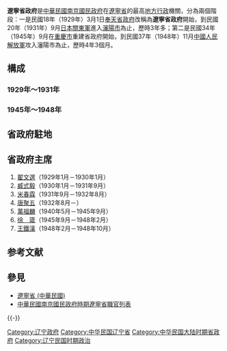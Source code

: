 {{hatnote|关于第二次国共内战时期，中共政权在东北地区领导的政府，参见：[[辽宁省政府_(中共)|辽宁省政府 (中共)]]。中华人民共和国辽宁省的省级行政机构，参见：[[辽宁省人民政府|辽宁省人民政府]]。}}

'''遼寧省政府'''是[[中華民國|中華民國]][[南京國民政府|南京國民政府]]在[[遼寧省_(中華民國)|遼寧省]]的最高[[地方行政|地方行政]]機關，分為兩個階段：一是民國18年（1929年）3月1日[[奉天省政府|奉天省政府]]改稱為'''遼寧省政府'''開始，到民國20年（1931年）9月[[日本|日本]][[關東軍|關東軍]]進入[[瀋陽市_(中華民國)|瀋陽市]]為止，歷時3年多；第二是民國34年（1945年）9月在[[重慶市_(中華民國)|重慶市]]重建省政府開始，到民國37年（1948年）11月[[中國人民解放軍|中國人民解放軍]]攻入瀋陽市為止，歷時4年3個月。

== 構成 ==
=== 1929年～1931年 ===
=== 1945年～1948年 ===

== 省政府駐地 ==

== 省政府主席 ==
{{See also|辽宁行政长官列表}}
# [[翟文選|翟文選]]（1929年1月－1930年1月）
# [[臧式毅|臧式毅]]（1930年1月－1931年9月）
# [[米春霖|米春霖]]（1931年9月－1932年8月）
# [[唐聚五|唐聚五]]（1932年8月－）
# [[萬福麟|萬福麟]]（1940年5月－1945年9月）
# [[徐箴|徐　箴]]（1945年9月－1948年2月）
# [[王鐵漢|王鐵漢]]（1948年2月－1948年10月）

== 参考文献 ==
{{Reflist}}

== 參見 ==
*[[遼寧省_(中華民國)|遼寧省 (中華民國)]]
*[[中華民國南京國民政府時期遼寧省職官列表|中華民國南京國民政府時期遼寧省職官列表]]

{{-}}
{{s-start}}
{{s-before|{{Flagicon|ROC}} [[奉天省政府|奉天省政府]]}}
{{s-title|rows=2|{{Flagicon|ROC}} 遼寧省[[最高行政機構|最高行政機構]]}}
{{s-after|{{Flagicon|PRC}} [[遼寧省人民政府|遼寧省人民政府]]}}
{{s-end}}

{{中華民國大陸時期省政府}}

[[Category:辽宁政府|Category:辽宁政府]]
[[Category:中华民国辽宁省|Category:中华民国辽宁省]]
[[Category:中华民国大陆时期省政府|Category:中华民国大陆时期省政府]]
[[Category:辽宁民国时期政治|Category:辽宁民国时期政治]]